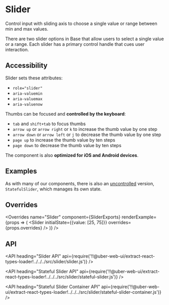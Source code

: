 <!--
Copyright (c) 2018-2019 Uber Technologies, Inc.

This source code is licensed under the MIT license found in the
LICENSE file in the root directory of this source tree.
-->





# Slider

Control input with sliding axis to choose a single value or range between min and max values.

There are two slider options in Base that allow users to select a single value or a range.
Each slider has a primary control handle that cues user interaction.

## Accessibility

Slider sets these attributes:

- `role="slider"`
- `aria-valuemin`
- `aria-valuemax`
- `aria-valuenow`

Thumbs can be focused and **controlled by the keyboard**:

- `tab` and `shift+tab` to focus thumbs
- `arrow up` or `arrow right` or `k` to increase the thumb value by one step
- `arrow down` or `arrow left` or `j` to decrease the thumb value by one step
- `page up` to increase the thumb value by ten steps
- `page down` to decrease the thumb value by ten steps

The component is also **optimized for iOS and Android devices**.

## Examples

<Example title="Basic usage" path="slider/basic.js">
  <Basic />
</Example>

<Example title="Range" path="slider/range.js">
  <Range />
</Example>

<Example title="Disabled state" path="slider/disabled.js">
  <Disabled />
</Example>

<Example title="Custom min, max and step" path="slider/step-min-max.js">
  <StepMinMax />
</Example>

<Example title="Custom ticks" path="slider/custom-ticks.js">
  <CustomTicks />
</Example>

<Example title="Overrides usage" path="slider/overrides.js">
  <Customization />
</Example>

<Example title="Stateful (uncontrolled) usage" path="slider/stateful.js">
  <Stateful />
</Example>

As with many of our components, there is also an [uncontrolled](https://reactjs.org/docs/uncontrolled-components.html) version, `StatefulSlider`, which manages its own state.

## Overrides

<Overrides
  name="Slider"
  component={SliderExports}
  renderExample={props => (
    <Slider initialState={{value: [25, 75]}} overrides={props.overrides} />
  )}
/>

## API

<API
  heading="Slider API"
  api={require('!!@uber-web-ui/extract-react-types-loader!../../../src/slider/slider.js')}
/>

<API
  heading="Stateful Slider API"
  api={require('!!@uber-web-ui/extract-react-types-loader!../../../src/slider/stateful-slider.js')}
/>

<API
  heading="Stateful Slider Container API"
  api={require('!!@uber-web-ui/extract-react-types-loader!../../../src/slider/stateful-slider-container.js')}
/>
